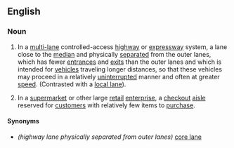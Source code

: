 ==English==


===Noun===
{{en-noun|sg=[[express]] [[lane]]}}
{{wikipedia|Express lanes}}
{{wikipedia|Local-express lanes}}

# {{chiefly|US}} In a [[multi-]]lane controlled-access [[highway]] or [[expressway]] system, a lane close to the [[median]] and physically [[separate]]d from the outer lanes, which has fewer [[entrance]]s and [[exit]]s than the outer lanes and which is intended for [[vehicle]]s traveling longer distances, so that these vehicles may proceed in a relatively [[uninterrupted]] manner and often at greater [[speed]]. (Contrasted with a [[local lane]]).
# In a [[supermarket]] or other large [[retail]] [[enterprise]], a [[checkout]] [[aisle]] reserved for [[customer]]s with relatively few items to [[purchase]].

====Synonyms====
* ''(highway lane physically separated from outer lanes)'' [[core lane]]